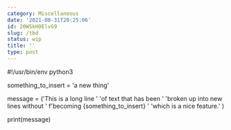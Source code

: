 ```yaml
---
category: Miscellaneous
date: '2021-08-31T20:25:06'
id: 20WSkHOElvG9
slug: /tbd
status: wip
title: ''
type: post
---
```


#!/usr/bin/env python3

something_to_insert = 'a new thing'

message = ('This is a long line '
    'of text that has been '
    'broken up into new lines without '
    f'becoming {something_to_insert} '
    'which is a nice feature.'
)
    
print(message)